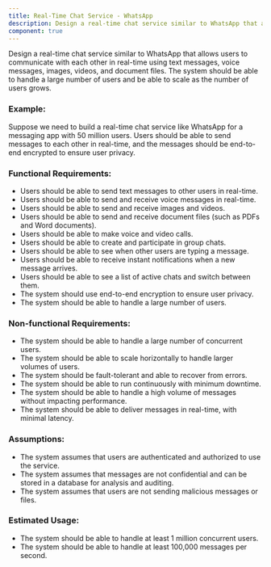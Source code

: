 ```yaml
---
title: Real-Time Chat Service - WhatsApp
description: Design a real-time chat service similar to WhatsApp that allows users to communicate with each other in real-time using text messages, voice messages, images, videos, and document files. The system should be able to handle a large number of users and be able to scale as the number of users grows.
component: true
---
```


Design a real-time chat service similar to WhatsApp that allows users to communicate with each other in real-time using text messages, voice messages, images, videos, and document files. The system should be able to handle a large number of users and be able to scale as the number of users grows.

### Example:

Suppose we need to build a real-time chat service like WhatsApp for a messaging app with 50 million users. Users should be able to send messages to each other in real-time, and the messages should be end-to-end encrypted to ensure user privacy.

### Functional Requirements:

- Users should be able to send text messages to other users in real-time.
- Users should be able to send and receive voice messages in real-time.
- Users should be able to send and receive images and videos.
- Users should be able to send and receive document files (such as PDFs and Word documents).
- Users should be able to make voice and video calls.
- Users should be able to create and participate in group chats.
- Users should be able to see when other users are typing a message.
- Users should be able to receive instant notifications when a new message arrives.
- Users should be able to see a list of active chats and switch between them.
- The system should use end-to-end encryption to ensure user privacy.
- The system should be able to handle a large number of users.

### Non-functional Requirements:

- The system should be able to handle a large number of concurrent users.
- The system should be able to scale horizontally to handle larger volumes of users.
- The system should be fault-tolerant and able to recover from errors.
- The system should be able to run continuously with minimum downtime.
- The system should be able to handle a high volume of messages without impacting performance.
- The system should be able to deliver messages in real-time, with minimal latency.

### Assumptions:

- The system assumes that users are authenticated and authorized to use the service.
- The system assumes that messages are not confidential and can be stored in a database for analysis and auditing.
- The system assumes that users are not sending malicious messages or files.

### Estimated Usage:

- The system should be able to handle at least 1 million concurrent users.
- The system should be able to handle at least 100,000 messages per second.
